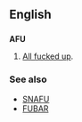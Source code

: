 ==English==

==={{Initialism}}===
'''AFU'''
# [[All fucked up]].

===See also===
*[[SNAFU]]
*[[FUBAR]]